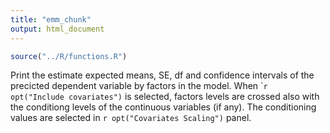 ```yaml
---
title: "emm_chunk"
output: html_document
---
```


```r
source("../R/functions.R")
```


Print the estimate expected means, SE, df and confidence intervals of the precicted dependent variable by factors in the model. When ``r opt("Include covariates")` is selected, factors levels are crossed also with the conditiong levels of the continuous variables (if any). The conditioning values are selected in `r opt("Covariates Scaling")` panel.
